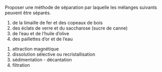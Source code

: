 ::: {.Exercise data-latex=""}

Proposer une méthode de séparation par laquelle les mélanges suivants peuvent être séparés.

1. de la limaille de fer et des copeaux de bois  
2. des éclats de verre et du saccharose (sucre de canne)  
3. de l'eau et de l'huile d'olive  
4. des paillettes d'or et de l'eau  

:::

::: {.Answer data-latex=""}

1. attraction magnétique
2. dissolution sélective ou recristallisation
3. sédimentation - décantation
4. filtration

:::
